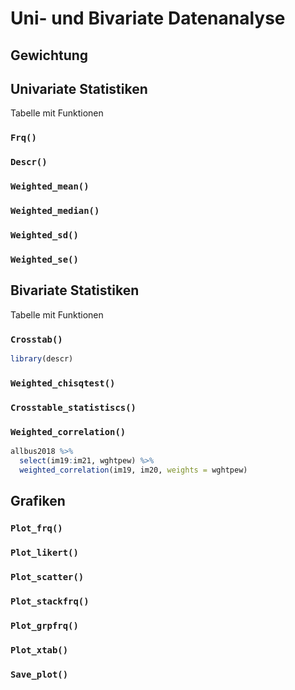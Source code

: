# Uni- und Bivariate Datenanalyse

## Gewichtung




## Univariate Statistiken

Tabelle mit Funktionen

### `Frq()` {-}

### `Descr()` {-}

### `Weighted_mean()` {-}

### `Weighted_median()` {-}

### `Weighted_sd()` {-}

### `Weighted_se()` {-}

## Bivariate Statistiken

Tabelle mit Funktionen

### `Crosstab()` {-}

```r
library(descr)
```

### `Weighted_chisqtest()` {-}

### `Crosstable_statistiscs()` {-}

### `Weighted_correlation()` {-}

```r
allbus2018 %>% 
  select(im19:im21, wghtpew) %>% 
  weighted_correlation(im19, im20, weights = wghtpew)
```


## Grafiken

### `Plot_frq()` {-}

### `Plot_likert()` {-}

### `Plot_scatter()` {-}

### `Plot_stackfrq()` {-}

### `Plot_grpfrq()` {-}

### `Plot_xtab()` {-}

### `Save_plot()` {-}






